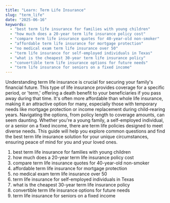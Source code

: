 ```yaml
---
title: "Learn: Term Life Insurance"
slug: "term_life"
date: "2025-06-16"
keywords:
  - "best term life insurance for families with young children"
  - "how much does a 20-year term life insurance policy cost"
  - "compare term life insurance quotes for 40-year-old non-smoker"
  - "affordable term life insurance for mortgage protection"
  - "no medical exam term life insurance over 50"
  - "term life insurance for self-employed individuals in Texas"
  - "what is the cheapest 30-year term life insurance policy"
  - "convertible term life insurance options for future needs"
  - "term life insurance for seniors on a fixed income"
---
```


Understanding term life insurance is crucial for securing your family's financial future. This type of life insurance provides coverage for a specific period, or 'term,' offering a death benefit to your beneficiaries if you pass away during that time. It's often more affordable than whole life insurance, making it an attractive option for many, especially those with temporary needs like mortgage protection or income replacement during child-rearing years. Navigating the options, from policy length to coverage amounts, can seem daunting. Whether you're a young family, a self-employed individual, or a senior on a fixed income, there are term life policies designed to meet diverse needs. This guide will help you explore common questions and find the best term life insurance solution for your unique circumstances, ensuring peace of mind for you and your loved ones.

1.  best term life insurance for families with young children
2.  how much does a 20-year term life insurance policy cost
3.  compare term life insurance quotes for 40-year-old non-smoker
4.  affordable term life insurance for mortgage protection
5.  no medical exam term life insurance over 50
6.  term life insurance for self-employed individuals in Texas
7.  what is the cheapest 30-year term life insurance policy
8.  convertible term life insurance options for future needs
9.  term life insurance for seniors on a fixed income
